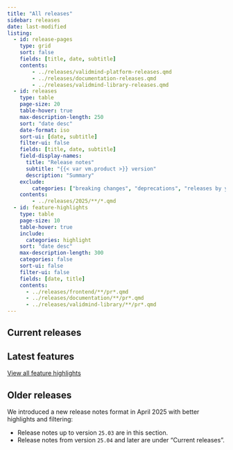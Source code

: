 ```yaml
---
title: "All releases"
sidebar: releases
date: last-modified
listing:
  - id: release-pages
    type: grid
    sort: false
    fields: [title, date, subtitle]
    contents:
        - ../releases/validmind-platform-releases.qmd
        - ../releases/documentation-releases.qmd
        - ../releases/validmind-library-releases.qmd
  - id: releases
    type: table
    page-size: 20
    table-hover: true
    max-description-length: 250
    sort: "date desc"
    date-format: iso
    sort-ui: [date, subtitle]
    filter-ui: false
    fields: [title, date, subtitle]
    field-display-names:
      title: "Release notes"
      subtitle: "{{< var vm.product >}} version"
      description: "Summary"
    exclude:
        categories: ["breaking changes", "deprecations", "releases by year"]
    contents:
        - ../releases/2025/**/*.qmd
  - id: feature-highlights
    type: table
    page-size: 10
    table-hover: true
    include:
      categories: highlight
    sort: "date desc"
    max-description-length: 300
    categories: false
    sort-ui: false
    filter-ui: false
    fields: [date, title]
    contents:
      - ../releases/frontend/**/pr*.qmd
      - ../releases/documentation/**/pr*.qmd
      - ../releases/validmind-library/**/pr*.qmd
---
```


## Current releases

:::{#release-pages}
:::

## Latest features

:::{#feature-highlights}
:::

[View all feature highlights](/releases/highlights.qmd){.button}

::: {.pt4}
::: {.callout-important collapse="true" appearance="minimal"}
## Older releases

We introduced a new release notes format in April 2025 with better highlights and filtering:

- Release notes up to version `25.03` are in this section. 
- Release notes from version `25.04` and later are under "Current releases".

:::{#releases}
:::

:::
:::
